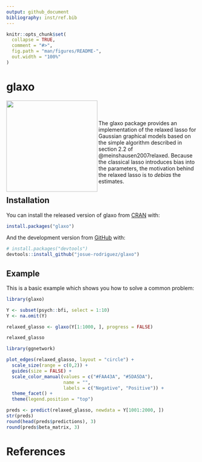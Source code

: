 ```yaml
---
output: github_document
bibliography: inst/ref.bib
---
```


<!-- README.md is generated from README.Rmd. Please edit that file -->

```r
knitr::opts_chunk$set(
  collapse = TRUE,
  comment = "#>",
  fig.path = "man/figures/README-",
  out.width = "100%"
)
```


# glaxo

<img src='man/figures/logo.png' align="left" height="240" />
<!-- badges: start -->
<!-- badges: end -->



\
\
\
The glaxo package provides an implementation of the relaxed lasso for Gaussian graphical models based on the simple algorithm described in section 2.2 of @meinshausen2007relaxed. Because the classical lasso introduces bias into the parameters, the motivation behind the relaxed lasso is to *debias* the estimates.


## Installation

You can install the released version of glaxo from [CRAN](https://CRAN.R-project.org) with:

``` r
install.packages("glaxo")
```

And the development version from [GitHub](https://github.com/) with:

``` r
# install.packages("devtools")
devtools::install_github("josue-rodriguez/glaxo")
```
## Example

This is a basic example which shows you how to solve a common problem:

```r
library(glaxo)

Y <- subset(psych::bfi, select = 1:10)
Y <- na.omit(Y)

relaxed_glasso <- glaxo(Y[1:1000, ], progress = FALSE)
```


```r
relaxed_glasso
```

```r
library(ggnetwork)

plot_edges(relaxed_glasso, layout = "circle") +
  scale_size(range = c(0,2)) +
  guides(size = FALSE) +
  scale_color_manual(values = c("#FAA43A", "#5DA5DA"),
                     name = "",
                     labels = c("Negative", "Positive")) +
  theme_facet() +
  theme(legend.position = "top")
```

```r
preds <- predict(relaxed_glasso, newdata = Y[1001:2000, ])
str(preds)
round(head(preds$predictions), 3)
round(preds$beta_matrix, 3)
```


# References
